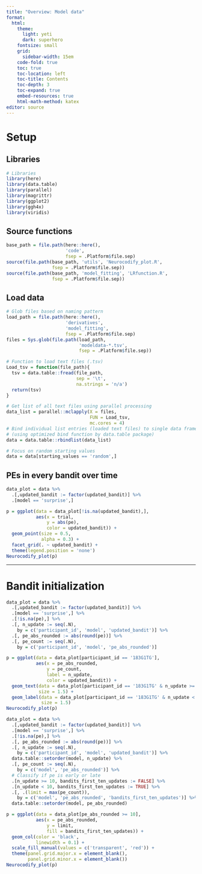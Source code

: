 ```yaml
---
title: "Overview: Model data"
format: 
  html:
    theme:
      light: yeti
      dark: superhero
    fontsize: small
    grid:
      sidebar-width: 15em
    code-fold: true
    toc: true
    toc-location: left
    toc-title: Contents
    toc-depth: 3
    toc-expand: true
    embed-resources: true
    html-math-method: katex
editor: source
---
```


# Setup

## Libraries

```r
# Libraries
library(here)
library(data.table)
library(parallel)
library(magrittr)
library(ggplot2)
library(ggh4x)
library(viridis)
```

## Source functions

```r
base_path = file.path(here::here(),
                      'code',
                      fsep = .Platform$file.sep)
source(file.path(base_path, 'utils', 'Neurocodify_plot.R',
                 fsep = .Platform$file.sep))
source(file.path(base_path, 'model_fitting', 'LRfunction.R',
                 fsep = .Platform$file.sep))
```

## Load data

```r
# Glob files based on naming pattern
load_path = file.path(here::here(),
                      'derivatives',
                      'model_fitting',
                      fsep = .Platform$file.sep)
files = Sys.glob(file.path(load_path,
                           'modeldata-*.tsv',
                           fsep = .Platform$file.sep))

# Function to load text files (.tsv)
Load_tsv = function(file_path){
  tsv = data.table::fread(file_path,
                          sep = '\t',
                          na.strings = 'n/a')
  return(tsv)
}

# Get list of all text files using parallel processing
data_list = parallel::mclapply(X = files,
                               FUN = Load_tsv,
                               mc.cores = 4)
# Bind individual list entries (loaded text files) to single data frame
# (using optimized bind function by data.table package)
data = data.table::rbindlist(data_list)

# Focus on random starting values
data = data[starting_values == 'random',]
```

## PEs in every bandit over time

```r
data_plot = data %>%
  .[,updated_bandit := factor(updated_bandit)] %>%
  .[model == 'surprise',]

p = ggplot(data = data_plot[!is.na(updated_bandit),],
           aes(x = trial,
               y = abs(pe),
               color = updated_bandit)) +
  geom_point(size = 0.5,
             alpha = 0.3) +
  facet_grid(. ~ updated_bandit) +
  theme(legend.position = 'none')
Neurocodify_plot(p)
```

---

# Bandit initialization

```r
data_plot = data %>%
  .[,updated_bandit := factor(updated_bandit)] %>%
  .[model == 'surprise',] %>%
  .[!is.na(pe),] %>%
  .[, n_update := seq(.N),
    by = c('participant_id', 'model', 'updated_bandit')] %>%
  .[, pe_abs_rounded := abs(round(pe))] %>%
  .[, pe_count := seq(.N),
    by = c('participant_id', 'model', 'pe_abs_rounded')]

p = ggplot(data = data_plot[participant_id == '183G1TG'],
           aes(x = pe_abs_rounded,
               y = pe_count,
               label = n_update,
               color = updated_bandit)) +
  geom_text(data = data_plot[participant_id == '183G1TG' & n_update >= 10],
            size = 1.5) +
  geom_label(data = data_plot[participant_id == '183G1TG' & n_update < 10],
             size = 1.5)
Neurocodify_plot(p)
```

```r
data_plot = data %>%
  .[,updated_bandit := factor(updated_bandit)] %>%
  .[model == 'surprise',] %>%
  .[!is.na(pe),] %>%
  .[, pe_abs_rounded := abs(round(pe))] %>%
  .[, n_update := seq(.N),
    by = c('participant_id', 'model', 'updated_bandit')] %>%
  data.table::setorder(model, n_update) %>%
  .[, pe_count := seq(.N),
    by = c('model', 'pe_abs_rounded')] %>%
  # Classify if pe is early or late
  .[n_update >= 10, bandits_first_ten_updates := FALSE] %>%
  .[n_update < 10, bandits_first_ten_updates := TRUE] %>%
  .[, .(limit = max(pe_count)),
    by = c('model', 'pe_abs_rounded', 'bandits_first_ten_updates')] %>%
  data.table::setorder(model, pe_abs_rounded)

p = ggplot(data = data_plot[pe_abs_rounded >= 10],
           aes(x = pe_abs_rounded,
               y = limit,
               fill = bandits_first_ten_updates)) +
  geom_col(color = 'black',
           linewidth = 0.1) +
  scale_fill_manual(values = c('transparent', 'red')) +
  theme(panel.grid.major.x = element_blank(),
        panel.grid.minor.x = element_blank())
Neurocodify_plot(p)
```

